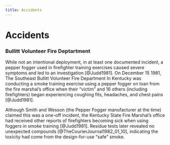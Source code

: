 ```yaml
---
title: Accidents
---
```


# Accidents {-}

### Bullitt Volunteer Fire Deptartment {-}

While not an intentional deployment, in at least one documented incident, a pepper fogger used in firefighter training exercises caused severe symptoms and led to an investigation [@Judd1981].
On December 15 1981, The Southeast Bullitt Volunteer Fire Department In Kentucky was conducting a smoke training exercise using a pepper fogger on loan from the fire marshal's office when their "victim" and 16 others (including firefighters) began experiencing coughing fits, headaches, and chest pains [@Judd1981].

Although Smith and Wesson (the Pepper Fogger manufacturer at the time) claimed this was a one-off incident, the Kentucky State Fire Marshal's office had received other reports of firefighters becoming sick when using foggers in smoke training [@Judd1981]. 
Residue tests later revealed no unexpected compounds [@TheCourierJournal1982_01_10], indicating the toxicity had come from the design-for-use "safe" smoke.
